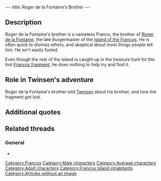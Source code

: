 ---
title: Roger de la Fontaine's Brother
---

{{Character|
Name=Roger de la Fontaine's brother|
Image=DIVERS.gif|
Race=[[Franco]]|
Gender=Male|
Size=Medium|
Age=Adult}}

{{Quote|
Quote=Roger de la Fontaine, he was my brother. He was the local burgermaster you know, who was responsible for our fragment. Roger, he kept hiding the fragment somewhere without telling anyone, untill the accident...Pity he was eaten by a monster from the gas.|
Character=Roger de la Fontaine's brother}}

==Description==
Roger de la Fontaine's brother is a nameless Franco, the brother of [[Roger de la Fontaine]], the late Burgermaster of the [[Island of the Francos]]. He is often quick to dismiss others, and skeptical about most things people tell him. He isn't easily fooled.

Even though the rest of the island is caught up in the treasure hunt for the lost [[Francos fragment]], he does nothing to help try and find it.

==Role in Twinsen's adventure==
Roger de la Fontaine's brother told [[Twinsen]] about his brother, and how the fragment got lost.

==Additional quotes==
{{Quote|
Quote=I don't think so. Anyhow, the closet that he had arranged with little stuffed monsters from the gas, well, it is locked. Besides, I lost the key. Then...|
Character=Roger de la Fontaine's brother}}

==Related threads==
===General===
* {{thread|id=2580|title=It's the good ol' "Where's That Quote From?"}}

[[Category:Francos]]
[[Category:Male characters]]
[[Category:Average characters]]
[[Category:Adult characters]]
[[Category:Francos Island inhabitants]]
[[Category:Articles without an image]]